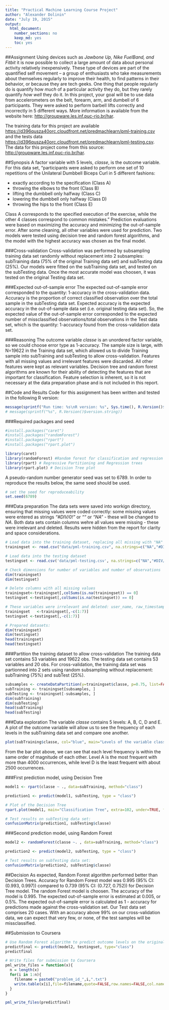 ```yaml
---
title: "Practical Machine Learning Course Project"
author: "Alexander Dolinin"
date: "July 19, 2015"
output:
  html_document:
    number_sections: no
    keep_md: yes
    toc: yes
---
```


##Assignment
Using devices such as *Jawbone Up, Nike FuelBand, and Fitbit* it is now possible to collect a large amount of data about personal activity relatively inexpensively. These type of devices are part of the quantified self movement – a group of enthusiasts who take measurements about themselves regularly to improve their health, to find patterns in their behavior, or because they are tech geeks. One thing that people regularly do is quantify how *much* of a particular activity they do, but they rarely quantify *how well* they do it. In this project, your goal will be to use data from accelerometers on the belt, forearm, arm, and dumbell of 6 participants. They were asked to perform barbell lifts correctly and incorrectly in 5 different ways. More information is available from the website here:  [http://groupware.les.inf.puc-rio.br/har](http://groupware.les.inf.puc-rio.br/har).

The training data for this project are available   [https://d396qusza40orc.cloudfront.net/predmachlearn/pml-training.csv](https://d396qusza40orc.cloudfront.net/predmachlearn/pml-training.csv) and the tests data [https://d396qusza40orc.cloudfront.net/predmachlearn/pml-testing.csv](https://d396qusza40orc.cloudfront.net/predmachlearn/pml-testing.csv).
The data for this project come from this source: [http://groupware.les.inf.puc-rio.br/har](http://groupware.les.inf.puc-rio.br/har).

##Synopsis
A factor variable with 5 levels, *classe*, is the outcome variable. For this data set, “participants were asked to perform one set of 10 repetitions of the Unilateral Dumbbell Biceps Curl in 5 different fashions:

- exactly according to the specification (Class A)
- throwing the elbows to the front (Class B)
- lifting the dumbbell only halfway (Class C)
- lowering the dumbbell only halfway (Class D)
- throwing the hips to the front (Class E)

Class A corresponds to the specified execution of the exercise, while the other 4 classes correspond to common mistakes."
Prediction evaluations were based on maximizing the accuracy and minimizing the out-of-sample error. After some cleaning, all other variables were used for prediction.
Two models were tested using decision tree and random forest algorithms, and the model with the highest accuracy was chosen as the final model.

###Cross-validation
Cross-validation was performed by subsampling training data set randomly without replacement into 2 subsamples: subTraining data (75% of the original Training data set) and subTesting data (25%). Our models were fitted on the subTraining data set, and tested on the subTesting data. Once the most accurate model was choosen, it was tested on the original Testing data set.

###Expected out-of-sample error
The expected out-of-sample error corresponded to the quantity: 1-accuracy in the cross-validation data. Accuracy is the proportion of correct classified observation over the total sample in the subTesting data set. Expected accuracy is the expected accuracy in the out-of-sample data set (i.e. original testing data set). So, the expected value of the out-of-sample error corresponded to the expected number of missclassified observations/total observations in the Test data set, which is the quantity: 1-accuracy found from the cross-validation data set.

###Reasoning
The outcome variable *classe* is an unordered factor variable, so we could choose error type as 1-accuracy. The sample size is large, with N=19622 in the Training data set, which allowed us to divide Training sample into subTraining and subTesting to allow cross-validation. Features with all missing values and irrelevant features were discarded. All other features were kept as relevant variables.
Decision tree and random forest algorithms are known for their ability of detecting the features that are important for classification. Feature selection is inherent, so it is not necessary at the data preparation phase and is not included in this report.

##Code and Results
Code for this assignment has been written and tested in the following R version:
```r
message(sprintf("Run time: %s\nR version: %s", Sys.time(), R.Version()$version.string))
# message(sprintf("%s", R.Version()$version.string))
```

###Required packages and seed
```r
#install.packages("caret")
#install.packages("randomForest")
#install.packages("rpart")
#install.packages("rpart.plot")

library(caret)
library(randomForest) #Random forest for classification and regression
library(rpart) # Regressive Partitioning and Regression trees
library(rpart.plot) # Decision Tree plot
```
A pseudo-random number generator seed was set to 6789. In order to reproduce the results below, the same seed should be used.
```r
# set the seed for reproduceability
set.seed(6789)
```

###Data preparation
The data sets were saved into workign directory, ensuring that missing values were coded correctly: some missing values were entered as strings *"#DIV/0!"* or *""* or *"NA"* - these will be changed to *NA*. Both data sets contain columns wehre all values were missing - these were irrelevant and deleted.
Results were hidden from the report for clarity and space considerations.

```r
# Load data into the training dataset, replacing all missing with "NA"
trainingset <- read.csv("data/pml-training.csv", na.strings=c("NA","#DIV/0!", ""))

# Load data into the testing dataset 
testingset <- read.csv('data/pml-testing.csv', na.strings=c("NA","#DIV/0!", ""))

# Check dimensions for number of variables and number of observations
dim(trainingset)
dim(testingset)

# Delete columns with all missing values
trainingset<-trainingset[,colSums(is.na(trainingset)) == 0]
testingset <-testingset[,colSums(is.na(testingset)) == 0]

# These variables were irrelevant and deleted: user_name, raw_timestamp_part_1, raw_timestamp_part_,2 cvtd_timestamp, new_window, and  num_window (columns 1 to 7).
trainingset   <-trainingset[,-c(1:7)]
testingset <-testingset[,-c(1:7)]

# Prepared datasets:
dim(trainingset)
dim(testingset)
head(trainingset)
head(testingset)
```

###Partition the training dataset to allow cross-validation
The training data set contains 53 variables and 19622 obs.
The testing data set contains 53 variables and 20 obs.
For cross-validation, the training data set was partionned into 2 sets using random subsampling without replacement: subTraining (75%) and subTest (25%).

```r
subsamples <- createDataPartition(y=trainingset$classe, p=0.75, list=FALSE)
subTraining <- trainingset[subsamples, ] 
subTesting <- trainingset[-subsamples, ]
dim(subTraining)
dim(subTesting)
head(subTraining)
head(subTesting)
```

###Data exploration
The variable *classe* contains 5 levels: A, B, C, D and E. A plot of the outcome variable will allow us to see the frequency of each levels in the subTraining data set and compare one another.
```r
plot(subTraining$classe, col="blue", main="Levels of the variable classe within the subTraining data set", xlab="classe levels", ylab="frequency")
```
From the bar plot above, we can see that each level frequency is within the same order of magnitude of each other. Level A is the most frequent with more than 4000 occurrences, while level D is the least frequent with about 2500 occurrences.

###First prediction model, using Decision Tree
```r
model1 <- rpart(classe ~ ., data=subTraining, method="class")

prediction1 <- predict(model1, subTesting, type = "class")

# Plot of the Decision Tree
rpart.plot(model1, main="Classification Tree", extra=102, under=TRUE, faclen=0)

# Test results on subTesting data set:
confusionMatrix(prediction1, subTesting$classe)
```

###Second prediction model, using Random Forest
```r
model2 <- randomForest(classe ~. , data=subTraining, method="class")

prediction2 <- predict(model2, subTesting, type = "class")

# Test results on subTesting data set:
confusionMatrix(prediction2, subTesting$classe) 
```

##Decision
As expected, Random Forest algorithm performed better than Decision Trees.
Accuracy for Random Forest model was 0.995 (95% CI: (0.993, 0.997)) compared to 0.739 (95% CI: (0.727, 0.752)) for Decision Tree model. The random Forest model is choosen. The accuracy of the model is 0.995. The expected out-of-sample error is estimated at 0.005, or 0.5%. The expected out-of-sample error is calculated as 1 - accuracy for predictions made against the cross-validation set. Our Test data set comprises 20 cases. With an accuracy above 99% on our cross-validation data, we can expect that very few, or none, of the test samples will be missclassified.

##Submission to Coursera
```r
# Use Random Forest algorithm to predict outcome levels on the original Testing dataset 
predictfinal <- predict(model2, testingset, type="class")
predictfinal
```

```r
# Write files for submission to Coursera
pml_write_files = function(x){
  n = length(x)
  for(i in 1:n){
    filename = paste0("problem_id_",i,".txt")
    write.table(x[i],file=filename,quote=FALSE,row.names=FALSE,col.names=FALSE)
  }
}

pml_write_files(predictfinal)
```